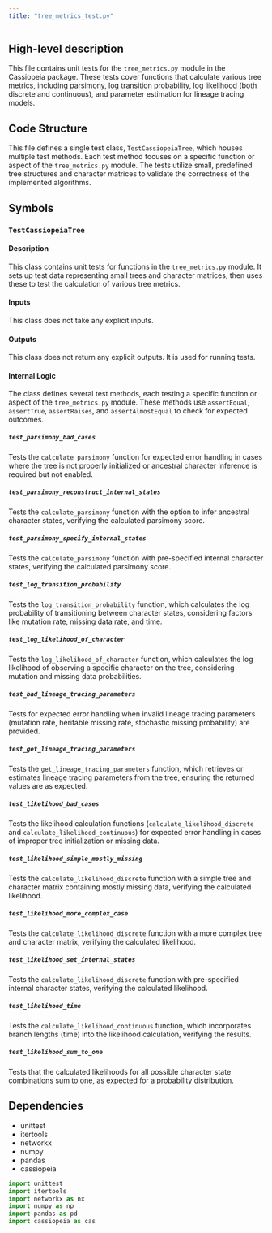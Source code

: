 ```yaml
---
title: "tree_metrics_test.py"
---
```


## High-level description
This file contains unit tests for the `tree_metrics.py` module in the Cassiopeia package. These tests cover functions that calculate various tree metrics, including parsimony, log transition probability, log likelihood (both discrete and continuous), and parameter estimation for lineage tracing models.

## Code Structure
This file defines a single test class, `TestCassiopeiaTree`, which houses multiple test methods. Each test method focuses on a specific function or aspect of the `tree_metrics.py` module. The tests utilize small, predefined tree structures and character matrices to validate the correctness of the implemented algorithms.

## Symbols

### `TestCassiopeiaTree`
#### Description
This class contains unit tests for functions in the `tree_metrics.py` module. It sets up test data representing small trees and character matrices, then uses these to test the calculation of various tree metrics.

#### Inputs
This class does not take any explicit inputs.

#### Outputs
This class does not return any explicit outputs. It is used for running tests.

#### Internal Logic
The class defines several test methods, each testing a specific function or aspect of the `tree_metrics.py` module. These methods use `assertEqual`, `assertTrue`, `assertRaises`, and `assertAlmostEqual` to check for expected outcomes.

##### `test_parsimony_bad_cases`
Tests the `calculate_parsimony` function for expected error handling in cases where the tree is not properly initialized or ancestral character inference is required but not enabled.

##### `test_parsimony_reconstruct_internal_states`
Tests the `calculate_parsimony` function with the option to infer ancestral character states, verifying the calculated parsimony score.

##### `test_parsimony_specify_internal_states`
Tests the `calculate_parsimony` function with pre-specified internal character states, verifying the calculated parsimony score.

##### `test_log_transition_probability`
Tests the `log_transition_probability` function, which calculates the log probability of transitioning between character states, considering factors like mutation rate, missing data rate, and time.

##### `test_log_likelihood_of_character`
Tests the `log_likelihood_of_character` function, which calculates the log likelihood of observing a specific character on the tree, considering mutation and missing data probabilities.

##### `test_bad_lineage_tracing_parameters`
Tests for expected error handling when invalid lineage tracing parameters (mutation rate, heritable missing rate, stochastic missing probability) are provided.

##### `test_get_lineage_tracing_parameters`
Tests the `get_lineage_tracing_parameters` function, which retrieves or estimates lineage tracing parameters from the tree, ensuring the returned values are as expected.

##### `test_likelihood_bad_cases`
Tests the likelihood calculation functions (`calculate_likelihood_discrete` and `calculate_likelihood_continuous`) for expected error handling in cases of improper tree initialization or missing data.

##### `test_likelihood_simple_mostly_missing`
Tests the `calculate_likelihood_discrete` function with a simple tree and character matrix containing mostly missing data, verifying the calculated likelihood.

##### `test_likelihood_more_complex_case`
Tests the `calculate_likelihood_discrete` function with a more complex tree and character matrix, verifying the calculated likelihood.

##### `test_likelihood_set_internal_states`
Tests the `calculate_likelihood_discrete` function with pre-specified internal character states, verifying the calculated likelihood.

##### `test_likelihood_time`
Tests the `calculate_likelihood_continuous` function, which incorporates branch lengths (time) into the likelihood calculation, verifying the results.

##### `test_likelihood_sum_to_one`
Tests that the calculated likelihoods for all possible character state combinations sum to one, as expected for a probability distribution.


## Dependencies
* unittest
* itertools
* networkx
* numpy
* pandas
* cassiopeia

```python
import unittest
import itertools
import networkx as nx
import numpy as np
import pandas as pd
import cassiopeia as cas
```